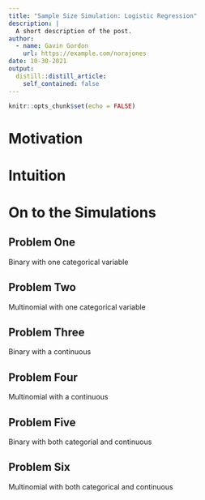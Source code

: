 ```yaml
---
title: "Sample Size Simulation: Logistic Regression"
description: |
  A short description of the post.
author:
  - name: Gavin Gordon
    url: https://example.com/norajones
date: 10-30-2021
output:
  distill::distill_article:
    self_contained: false
---
```


```r
knitr::opts_chunk$set(echo = FALSE)
```

# Motivation 

# Intuition 

## 

# On to the Simulations 

## Problem One

Binary with one categorical variable

## Problem Two 

Multinomial with one categorical variable

## Problem Three

Binary with a continuous

## Problem Four 

Multinomial with a continuous

## Problem Five 

Binary with both categorial and continuous

## Problem Six

Multinomial with both categorical and continuous
